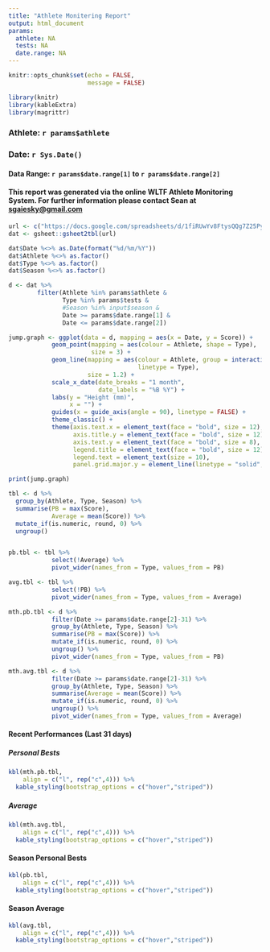 ```yaml
---
title: "Athlete Monitering Report"
output: html_document
params:
  athlete: NA
  tests: NA
  date.range: NA
---
```


```r
knitr::opts_chunk$set(echo = FALSE,
                      message = FALSE)

library(knitr)
library(kableExtra)
library(magrittr)

```
### Athlete: **`r params$athlete`**  

### Date: `r Sys.Date()`  
#### Data Range: `r params$date.range[1]` to `r params$date.range[2]`  

#### This report was generated via the online WLTF Athlete Monitoring System. For further information please contact Sean at <sgaiesky@gmail.com>

```r
url <- c("https://docs.google.com/spreadsheets/d/1fiRUwYv8FtysQQg7Z25Py-FW6KJeuMeoFCXuPmf89EE/edit?usp=sharing")
dat <- gsheet::gsheet2tbl(url)

dat$Date %<>% as.Date(format("%d/%m/%Y"))
dat$Athlete %<>% as.factor()
dat$Type %<>% as.factor()
dat$Season %<>% as.factor()

d <- dat %>%
        filter(Athlete %in% params$athlete &
               Type %in% params$tests & 
               #Season %in% input$season &
               Date >= params$date.range[1] &
               Date <= params$date.range[2])
```

```r

jump.graph <- ggplot(data = d, mapping = aes(x = Date, y = Score)) +
            geom_point(mapping = aes(colour = Athlete, shape = Type),
                       size = 3) +
            geom_line(mapping = aes(colour = Athlete, group = interaction(Athlete, Type),
                                    linetype = Type),
                      size = 1.2) +
            scale_x_date(date_breaks = "1 month",
                         date_labels = "%B %Y") +
            labs(y = "Height (mm)",
                 x = "") +
            guides(x = guide_axis(angle = 90), linetype = FALSE) +
            theme_classic() +
            theme(axis.text.x = element_text(face = "bold", size = 12),
                  axis.title.y = element_text(face = "bold", size = 12),
                  axis.text.y = element_text(face = "bold", size = 8),
                  legend.title = element_text(face = "bold", size = 12),
                  legend.text = element_text(size = 10),
                  panel.grid.major.y = element_line(linetype = "solid", colour = "grey", size = 0.5))

print(jump.graph)
```

```r
tbl <- d %>%
  group_by(Athlete, Type, Season) %>%
  summarise(PB = max(Score),
            Average = mean(Score)) %>%
  mutate_if(is.numeric, round, 0) %>%
  ungroup()


pb.tbl <- tbl %>%
            select(!Average) %>%
            pivot_wider(names_from = Type, values_from = PB)

avg.tbl <- tbl %>%
            select(!PB) %>%
            pivot_wider(names_from = Type, values_from = Average)

mth.pb.tbl <- d %>%
            filter(Date >= params$date.range[2]-31) %>%
            group_by(Athlete, Type, Season) %>%
            summarise(PB = max(Score)) %>%
            mutate_if(is.numeric, round, 0) %>%
            ungroup() %>%
            pivot_wider(names_from = Type, values_from = PB)

mth.avg.tbl <- d %>%
            filter(Date >= params$date.range[2]-31) %>%
            group_by(Athlete, Type, Season) %>%
            summarise(Average = mean(Score)) %>%
            mutate_if(is.numeric, round, 0) %>%
            ungroup() %>%
            pivot_wider(names_from = Type, values_from = Average)

```
#### Recent Performances (Last 31 days)
##### Personal Bests
```r
kbl(mth.pb.tbl,
    align = c("l", rep("c",4))) %>%
  kable_styling(bootstrap_options = c("hover","striped"))
```

##### Average
```r
kbl(mth.avg.tbl,
    align = c("l", rep("c",4))) %>%
  kable_styling(bootstrap_options = c("hover","striped"))
```

#### Season Personal Bests
```r
kbl(pb.tbl,
    align = c("l", rep("c",4))) %>%
  kable_styling(bootstrap_options = c("hover","striped"))
```

#### Season Average
```r
kbl(avg.tbl,
    align = c("l", rep("c",4))) %>%
  kable_styling(bootstrap_options = c("hover","striped"))
```

